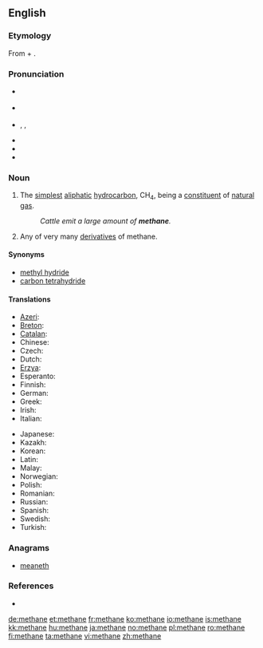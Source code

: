 {{also|méthane}}
==English==
{{wikipedia}}

===Etymology===
From {{term|methyl||lang=en}} + {{term|-ane||lang=en}}.

===Pronunciation===
* {{a|Canada}} {{IPA|/ˈmɛθɛɪn/}}
* {{a|RP}} {{IPA|/ˈmiːθeɪn/}}
* {{a|US}} {{enPR|mĕth'ān}}, {{IPA|/ˈmɛθeɪn/}}, {{SAMPA|/"mETeIn/}}
* {{audio|en-uk-methane.ogg|Audio (UK)}}
* {{audio|en-us-methane.ogg|Audio (US)}}
* {{rhymes|ɛθeɪn}}

===Noun===
{{en-noun|s|-}}

# {{organic compound|uncountable}} The [[simplest]] [[aliphatic]] [[hydrocarbon]], CH<sub>4</sub>, being a [[constituent]] of [[natural gas]].
#: ''Cattle emit a large amount of '''methane'''.''
# {{organic chemistry|countable}} Any of very many [[derivative]]s of methane.

====Synonyms====
* [[methyl hydride]] {{qualifier|appears in some chemistry literature}}
* [[carbon tetrahydride]] {{qualifier|rare|systematic name}}

====Translations====
{{trans-top|the compound CH<sub>4</sub>}}
* [[Azeri]]: {{t|az|metan}}
* [[Breton]]: {{t-|br|metan|m|xs=Breton}}
* [[Catalan]]: {{t-|ca|metà|m}}
* Chinese: {{t|cmn|甲烷|sc=Hani|tr=jiǎ wán}}
* Czech: {{t+|cs|metan|m}}
* Dutch: {{t+|nl|methaan|n}}
* [[Erzya]]: {{tø|myv|ведь тол}}
* Esperanto: {{t-|eo|metano|xs=Esperanto}}
* Finnish: {{t+|fi|metaani}}
* German: {{t+|de|Methan|n}}
* Greek: {{t+|el|μεθάνιο|n|tr=methánio}}
* Irish: {{t|ga|meatán|m}}
* Italian: {{t+|it|metano}}
{{trans-mid}}
* Japanese: {{t-|ja|メタン|tr=metan}}
* Kazakh: {{t|kk|метан|tr=metan|sc=Cyrl}}
* Korean: {{t|ko|메탄|tr=metan|sc=Hang}}
* Latin: {{t-|la|methanum}}
* Malay: {{t|ms|metana}}
* Norwegian: {{t+|no|metan|n}}
* Polish: {{t+|pl|metan|m}}
* Romanian: {{t+|ro|metan|n}}
* Russian: {{t|ru|метан|m|sc=Cyrl|tr=metán}}
* Spanish: {{t+|es|metano|m}}
* Swedish: {{t+|sv|metan|n}}
* Turkish: {{t|tr|metan}}
{{trans-bottom}}

===Anagrams===
* [[meaneth#English|meaneth]]

===References===
* {{R:Online_Etymology_Dictionary|methane}}

[[de:methane]]
[[et:methane]]
[[fr:methane]]
[[ko:methane]]
[[io:methane]]
[[is:methane]]
[[kk:methane]]
[[hu:methane]]
[[ja:methane]]
[[no:methane]]
[[pl:methane]]
[[ro:methane]]
[[fi:methane]]
[[ta:methane]]
[[vi:methane]]
[[zh:methane]]